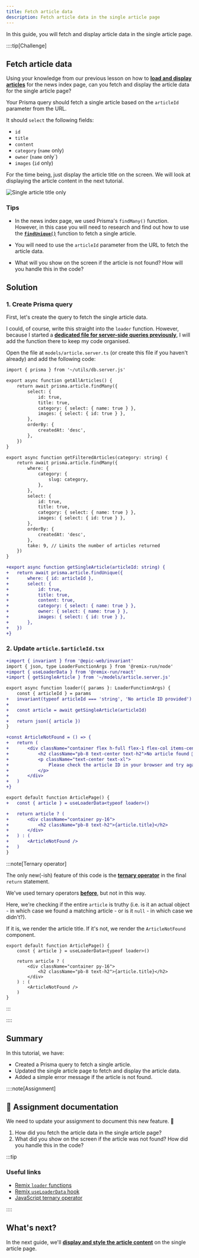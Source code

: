 ```yaml
---
title: Fetch article data
description: Fetch article data in the single article page
---
```



In this guide, you will fetch and display article data in the single article page.

::::tip[Challenge]

## Fetch article data

Using your knowledge from our previous lesson on how to [**load and display articles**](/code-monster/guides/epic-news/displaying-articles/load-and-display-all-real-articles) for the news index page, can you fetch and display the article data for the single article page?

Your Prisma query should fetch a single article based on the `articleId` parameter from the URL.

It should `select` the following fields:

- `id`
- `title`
- `content`
- `category` (`name` only)
- `owner` (`name` only`)
- `images` (`id` only)

For the time being, just display the article title on the screen. We will look at displaying the article content in the next tutorial.

![Single article title only](src/assets/webp/epic-news/single-article-title-only.webp)

### Tips

- In the news index page, we used Prisma's `findMany()` function. However, in this case you will need to research and find out how to use the [**`findUnique()`**](https://www.prisma.io/docs/orm/reference/prisma-client-reference#findunique) function to fetch a single article.

- You will need to use the `articleId` parameter from the URL to fetch the article data.

- What will you show on the screen if the article is not found? How will you handle this in the code?

## Solution

<MonsterReveal title="1. Create Prisma Query">

### 1. Create Prisma query

First, let's create the query to fetch the single article data.

I could, of course, write this straight into the `loader` function. However, because I started a [**dedicated file for server-side queries previously**](/code-monster/guides/epic-news/displaying-articles/filter-articles-by-category#extra-credit-1---all-articles-page), I will add the function there to keep my code organised.

Open the file at `models/article.server.ts` (or create this file if you haven't already) and add the following code:

```diff lang="tsx" title="app/server/getArticle.ts" showLineNumbers collapse={3-35}
import { prisma } from '~/utils/db.server.js'

export async function getAllArticles() {
	return await prisma.article.findMany({
		select: {
			id: true,
			title: true,
			category: { select: { name: true } },
			images: { select: { id: true } },
		},
		orderBy: {
			createdAt: 'desc',
		},
	})
}

export async function getFilteredArticles(category: string) {
	return await prisma.article.findMany({
		where: {
			category: {
				slug: category,
			},
		},
		select: {
			id: true,
			title: true,
			category: { select: { name: true } },
			images: { select: { id: true } },
		},
		orderBy: {
			createdAt: 'desc',
		},
		take: 9, // Limits the number of articles returned
	})
}

+export async function getSingleArticle(articleId: string) {
+	return await prisma.article.findUnique({
+		where: { id: articleId },
+		select: {
+			id: true,
+			title: true,
+			content: true,
+			category: { select: { name: true } },
+			owner: { select: { name: true } },
+			images: { select: { id: true } },
+		},
+	})
+}
```

</MonsterReveal>

<MonsterReveal title="2. Update `article.$articleId.tsx`">

### 2. Update `article.$articleId.tsx`

```diff lang="tsx" title="app/routes/article.$articleId.tsx"
+import { invariant } from '@epic-web/invariant'
import { json, type LoaderFunctionArgs } from '@remix-run/node'
+import { useLoaderData } from '@remix-run/react'
+import { getSingleArticle } from '~/models/article.server.js'

export async function loader({ params }: LoaderFunctionArgs) {
	const { articleId } = params
+	invariant(typeof articleId === 'string', 'No article ID provided')
+
+	const article = await getSingleArticle(articleId)
+
+	return json({ article })
}

+const ArticleNotFound = () => {
+	return (
+		<div className="container flex h-full flex-1 flex-col items-center justify-center">
+			<h2 className="pb-8 text-center text-h2">No article found 🤔</h2>
+			<p className="text-center text-xl">
+				Please check the article ID in your browser and try again.
+			</p>
+		</div>
+	)
+}

export default function ArticlePage() {
+	const { article } = useLoaderData<typeof loader>()

+	return article ? (
+		<div className="container py-16">
+			<h2 className="pb-8 text-h2">{article.title}</h2>
+		</div>
+	) : (
+		<ArticleNotFound />
+	)
}
```

:::note[Ternary operator]

The only new(-ish) feature of this code is the [**ternary operator**](https://www.programiz.com/javascript/ternary-operator) in the final `return` statement.

We've used ternary operators [**before**](/code-monster/guides/epic-news/custom-components/hero-call-to-action#3--custom-background-colour), but not in this way.

Here, we're checking if the entire `article` is truthy (i.e. is it an actual object - in which case we found a matching article - or is it `null` - in which case we didn't?).

If it is, we render the article title. If it's not, we render the `ArticleNotFound` component.

```tsx mark={4-10}
export default function ArticlePage() {
	const { article } = useLoaderData<typeof loader>()

	return article ? (
		<div className="container py-16">
			<h2 className="pb-8 text-h2">{article.title}</h2>
		</div>
	) : (
		<ArticleNotFound />
	)
}
```

:::

</MonsterReveal>

::::

## Summary

In this tutorial, we have:

- Created a Prisma query to fetch a single article.
- Updated the single article page to fetch and display the article data.
- Added a simple error message if the article is not found.

::::note[Assignment]

## 📄 Assignment documentation

We need to update your assignment to document this new feature. 🚀

1. How did you fetch the article data in the single article page?
2. What did you show on the screen if the article was not found? How did you handle this in the code?

:::tip

### Useful links

- [Remix `loader` functions](https://remix.run/docs/en/main/discussion/data-flow#route-loader)
- [Remix `useLoaderData` hook](https://remix.run/docs/en/main/hooks/use-loader-data)
- [JavaScript ternary operator](https://www.programiz.com/javascript/ternary-operator)

::::

## What's next?

In the next guide, we'll [**display and style the article content**](/code-monster/guides/epic-news/single-article-page/style-article-page) on the single article page.
